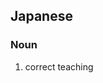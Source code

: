 ==Japanese==
{{ja-kanjitab|しょう|ほう|yomi=o}}

===Noun===
{{ja-noun|しょうほう}}

# {{lb|ja|Buddhism|sort=しょうほう}} correct teaching